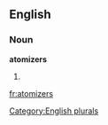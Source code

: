 
==English==

===Noun===
'''atomizers'''

# {{plural of|[[atomizer]]}}

[[Category:English plurals]]

[[fr:atomizers]]